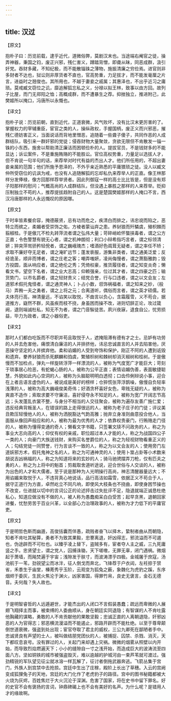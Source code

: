 ```yaml
---
---
---
```

title: 汉过
---



【原文】

抱朴子曰：历览前载，逮乎近代，道微俗弊，莫剧汉末也。当途端右阉官之徒，操弄神器，秉国之钧，废正兴邪，残仁害义，蹲踏背憎，即聋从昧，同恶成群，汲引奸党。吞财多藏，不知纪极，而不能散锱铢之薄物，施振清廉之穷俭焉。进官则非多财者不达也，狱讼则非厚货者不直也，官高势重，力足拔才，而不能发毫厘之片言，进益时之翘俊也。其所用也，不越于妻妾之戚属；其惠泽也，不出乎近习之庸琐。莫戒臧文窃位之讥，靡追解狐忘私之义，分禄以拟王林，致事以由方回。故列子比屋，而门无郑阳之恤；高概成群，而不遭暴生之荐。抑挫独立，推进附己，此樊姬所以掩口，冯唐所以永慨也。

【译文】

抱朴子说：历览前朝，直到近代，正道衰微，风气败坏，没有比汉末更厉害的了。掌握权力的宰辅重臣，宦官之类的人，操纵政权，手握国柄，废正义而兴邪恶，摧残仁德妨害正义，当面说话而背地里憎恶，追随着一些聋子傻子，共同作恶的人成群结队，吸引来一群奸邪的党徒；侵吞财物大量聚敛，贪欲无限但不肯散发一锱一铢的小东西，施舍以帮助清正廉洁而困顿俭朴的人。提拔官员，不是钱财多的不能显达；诉讼案件，不是重施贿赂的不能胜讼。官位高权势重，力量足以选拔人才，但不肯说一句半句的话，来荐举对时代有益的杰出人才。他们所任用的，不超出妻妾亲属的范围；他们所施予恩泽的，不外乎亲近熟悉的平庸猥琐之徒。没人以臧文仲所受窃位的讥讽为戒，也没有人追随解狐的忘却私仇来荐举人的正直。像王林那样分发俸禄，像方回那样荐举贤者。因此列御寇一样的高士比比皆是，但是没有郑子阳那样的慰问；气概高尚的人成群结队，但没遇上暴胜之那样的人来荐举。贬抑压制独立不苟的人，推荐提拔趋附自己的人。这是楚国樊姬那样的人掩口不言，西汉冯唐那样的人永远慨叹的原因哪。

【原文】

于时率皆素餐俞容，掩德蔽贤，忌有功而危之，疾清白而排之，讳忠谠而陷之，恶特立而摈之，柔媚者受崇饰之佑，方棱者蒙讪弃之患。养豺狼而歼驎虞，殖枳棘而翦椒桂。于是傲兀不检丸转萍流者谓之弘伟大量；苛碎峭崄怀螫挟毒者，谓之公方正直；令色警慧有貌无心者，谓之机神朗彻；利口小辩希指巧言者，谓之标领清妍；猝突萍鸴骄矜轻侻者，谓之巍峨瑰杰；嗜酒好色阘茸无疑者，谓之率任不矫；求取不廉好夺无足者，谓之淹旷远节；蓬发亵服，游集非类者，谓之通美泛爱；反经诡圣，顺非而博者，谓之庄老之客；嘲弄嗤妍，凌尚侮慢者，谓之萧豁雅韵；毁方投圆，面从响应者，谓之绝伦之秀；凭倚权豪，推货履径者，谓之知变炎奇；懒看文书，望空下名者，谓之业大志高；仰赖强亲，位过其才者，谓之四豪之匹；输货势门，以市名爵者，谓之轻财贵义；结党合誉，行与口违者，谓之以文会友；左道邪术假托鬼怪者，谓之通灵神人；卜占小数，诳饰祸福者，谓之知来之妙，（般马）弄矟一夫之勇者，谓之上将之元；合离道听，偶俗而言者，谓之英才硕儒。若夫体亮行高，神清量远，不谄笑以取悦，不曲言以负心，含霜履雪，义不苟合，据道推方，嶷然不群，风虽疾而枝不挠，身虽困而操不改，进则切辞正论，攻过箴阙，退则端诚杜私，知无不为者，谓之门音騃徒苦。夙兴夜寐，退食自公，忧劳损益，毕力为政者，谓之小器俗吏。

【译文】

那时人们都白吃饭而不尽职并苟且取悦于人，遮掩阻滞有德有才之士。忌妒有功劳的人并去危害他，痛恨清白廉洁的人并排挤他，讳忌忠诚直言的人并去陷害他，厌恶操守坚定的人并摈弃他。柔和谄媚的人受到夸饰和保护，刚正不阿的人遭到诋毁和遗弃。豢养豺狼而杀死麒麟和驺虞，繁殖枳树和棘树却消灭椒树和桂树。于是傲慢而不加检点，弹丸一样旋转浮萍一样漂流的人，被称为气度宽广才能巨大；苛刻于琐事居心险恶，有蛇蝎心肠的人，被称为公平正直；表情谄媚伪善，表面敏捷聪慧，外貌如此内心空洞的人，被称为头脑聪明明白透彻；口齿伶俐辩说小事，迎合在上者且语言虚伪的人，被说成是美好的榜样；仓猝慌张萍浮鹊噪，傲慢自负轻率浅薄的人，被称为高大巍峨俊美奇伟；好酒贪杯喜好女色，卑贱无疑的人，被称为爽直不造作；索取求要不守廉洁，喜好侵夺永不知足的人，被称为宽广开阔志节高远；头发蓬乱衣裳不整，与身分不相当的人交往聚会，被称为遍存友善广施仁爱；违反经典背叛圣人，在错误的路上走得很远的人，被称为老子庄子的门徒；评议美丑欺压轻慢他人的人，被称为洒脱豁达气韵高雅；抛弃立身准则曲意投合他人，当面服从像回声般应和的人，被称为最为优秀的人才；依靠权贵豪门，行贿赂走门径的人，被称为懂得变通的奇人；懒看文字书籍，只签署文牍不问政务的人，称之为事业大志向高的人；仰仗有权的亲戚，职位超过本人才能的人，称之为战国四公子一类的人；向豪门大族送钱财，来购买名誉爵位的人，称之为轻视财物看重正义的人；勾结党徒一同赞誉，行为言谈不一致的人，称之为以文会友的人；使用旁门左道妖邪方术，假托鬼神之名的人，称之为可通神灵的人；使用卜筮占卦等小术数来胡说吉凶祸福的人，称之为知道将来的玄妙的人；骑马驰骋摆弄刀枪，仅有匹夫之勇的人，称之为上将中的魁首；剪裁取舍道听途说，迎合世俗与人交谈的人，被称为出色的人才和大儒者。至于说是那种为人光明操行高尚，神志清醒器量远大；不用谄媚来取悦于人，不违背真心地说话，品行高洁如霜雪，依据正义不苟合于人，据守正道行为方直，卓然屹立不同凡响，即使风大枝条也不挠曲，即使身困节操也不改变，仕进就以切中的言词公正的论述抨击过失批评不足，隐退就端正诚恳杜绝私心，知道应做没有不做的人，被人称为愚蠢痴呆白白受苦；起早贪黑，退朝回家进餐，忧愁劳苦于百业兴革，以全部心力治理政事的人，被称为才力低下的平庸官吏。

【原文】

于是明哲色斯而幽遁，高俊括囊而佯愚，疏贱者奋飞以择木，絷制者曲从而朝隐，知者不肯吐其秘算，勇者不为致其果毅，忠謇离退，奸凶得志，邪流溢而不可遏也，伪途辟而不可杜也。以臻乎凌上替下，盗贼多有，宦者夺人主之威，三九死庸竖之手。忠贤望士，谓之党人，囚捕诛锄，天下嗟嗷，无罪无辜，闭门遇祸。微烟起于萧墙，而飚焚遍于宇宙；浅隙发于肤寸，而波涛漂乎四极。金城屠于庶寇，汤池航于一苇，劲锐望尘而冰泮，征人倒戈而奔北，飞锋荐于户衣闼，左衽掠于禁省，禾黍生于庙堂，榛莠秀乎玉阶，云观变为狐兔之薮，象魏化为虎豹之蹊，东序烟烬于委灰，生民火焦沦于渊火，凶家害国，得罪竹帛，良史无褒言，金石无德音。夫何哉？失人故也。

【译文】

于是明智睿哲的人远遁避世，才能杰出的人闭口不言假装愚蠢；疏远而卑微的人展翅飞翔择主而事，被束缚的人委曲顺从，身在朝廷实同退隐；有智谋的人不肯吐露他胸藏的谋略，勇敢的人不肯贡献他的果敢坚毅；忠诚正直的人离朝退隐，奸邪凶恶的人为官得志；邪恶横流漫溢而不能遏止，邪路开辟而不能杜绝。以至于尊卑颠倒世道衰微，强盗到处出现；宦官夺取了君主的威权，三公九卿死在鄙陋者手中。忠诚贤良有声望的士人，被叫做结朋党团伙的人，被捕捉、囚禁、杀戮、消灭，天下都叹息哀号。没有罪过的人，关起门来却遇上灾祸。微微的烟雾从照壁以内开始，而导致烈焰燃遍天下；小小的缝隙自一寸之浅开始，而造成巨大的波涛流至四面八方。坚如铜铁的城市被强盗毁灭，难以逾越的护城河由一束芦苇就可渡过。强劲精锐的军队望见征尘就冰溶一样瓦解了，征讨者倒拖武器奔逃。飞箭丛集于宫门，外族人到宫禁中去抢掠。宫廷中生出了庄稼，殿阶上长出了草穗。入云的宫阙变成狐狸兔子的天地，宫廷的大门化作了老虎豹子的路径。宫中的图书秘籍都被大火烧为灰烬，百姓焦烂于大火沉沦于深渊。危害了国家，将在史书中留下罪名。好的史官不会有褒扬的言词，钟鼎碑碣上也不会有美好的名声。为什么呢？是错用人才的缘故啊。